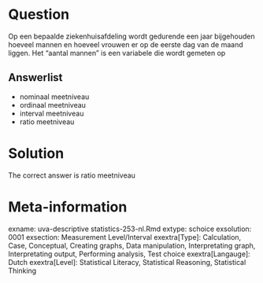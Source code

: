 Question
========

Op een bepaalde ziekenhuisafdeling wordt gedurende een jaar bijgehouden hoeveel mannen en hoeveel vrouwen er op de eerste dag van de maand liggen. Het "aantal mannen" is een variabele die wordt gemeten op

Answerlist
----------
* nominaal meetniveau
* ordinaal meetniveau
* interval meetniveau
* ratio meetniveau

Solution
========

The correct answer is  ratio meetniveau

Meta-information
================
exname: uva-descriptive statistics-253-nl.Rmd
extype: schoice
exsolution: 0001
exsection: Measurement Level/Interval
exextra[Type]: Calculation, Case, Conceptual, Creating graphs, Data manipulation, Interpretating graph, Interpretating output, Performing analysis, Test choice
exextra[Langauge]: Dutch
exextra[Level]: Statistical Literacy, Statistical Reasoning, Statistical Thinking
